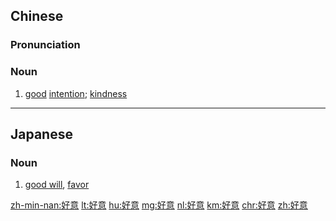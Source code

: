 ==Chinese==
{{zh-forms}}

===Pronunciation===
{{zh-pron
|m=hǎoyì
|c=hou2 ji3
|h=pfs=hó-yi
|mn=hó-ì
|cat=n
}}

===Noun===
{{zh-noun}}

# [[good]] [[intention]]; [[kindness]]

----

==Japanese==
{{ja-kanjitab|こう|い|yomi=on}}

===Noun===
{{ja-noun|こうい}}

# [[good will]], [[favor]]

[[zh-min-nan:好意]]
[[lt:好意]]
[[hu:好意]]
[[mg:好意]]
[[nl:好意]]
[[km:好意]]
[[chr:好意]]
[[zh:好意]]